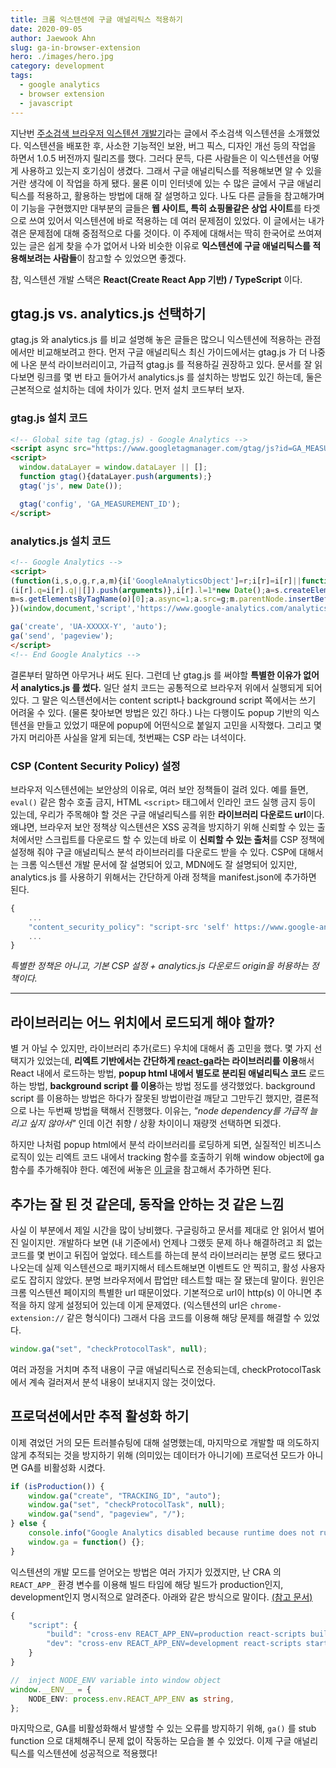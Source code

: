```yaml
---
title: 크롬 익스텐션에 구글 애널리틱스 적용하기
date: 2020-09-05
author: Jaewook Ahn
slug: ga-in-browser-extension
hero: ./images/hero.jpg
category: development
tags:
  - google analytics
  - browser extension
  - javascript
---
```


지난번 [주소검색 브라우저 익스텐션 개발기](https://jaewook.me/kor-address-extension-dev-log)라는 글에서 주소검색 익스텐션을 소개했었다.
익스텐션을 배포한 후, 사소한 기능적인 보완, 버그 픽스, 디자인 개선 등의 작업을 하면서 1.0.5 버전까지 릴리즈를 했다.
그러다 문득, 다른 사람들은 이 익스텐션을 어떻게 사용하고 있는지 호기심이 생겼다. 그래서 구글 애널리틱스를 적용해보면 알 수 있을거란 생각에 이 작업을 하게 됐다.
물론 이미 인터넷에 있는 수 많은 글에서 구글 애널리틱스를 적용하고, 활용하는 방법에 대해 잘 설명하고 있다. 나도 다른 글들을 참고해가며 이 기능을 구현했지만 대부분의 글들은 **웹 사이트, 특히 쇼핑몰같은 상업 사이트**를 타겟으로 쓰여 있어서 익스텐션에 바로 적용하는 데 여러 문제점이 있었다. 이 글에서는 내가 겪은 문제점에 대해 중점적으로 다룰 것이다. 이 주제에 대해서는 딱히 한국어로 쓰여져 있는 글은 쉽게 찾을 수가 없어서 나와 비슷한 이유로 **익스텐션에 구글 애널리틱스를 적용해보려는 사람들**이 참고할 수 있었으면 좋겠다.

참, 익스텐션 개발 스택은 **React(Create React App 기반) / TypeScript** 이다.

## gtag.js vs. analytics.js 선택하기

gtag.js 와 analytics.js 를 비교 설명해 놓은 글들은 많으니 익스텐션에 적용하는 관점에서만 비교해보려고 한다. 먼저 구글 애널리틱스 최신 가이드에서는 gtag.js 가 더 나중에 나온 분석 라이브러리이고, 가급적 gtag.js 를 적용하길 권장하고 있다. 문서를 잘 읽다보면 링크를 몇 번 타고 들어가서 analytics.js 를 설치하는 방법도 있긴 하는데, 둘은 근본적으로 설치하는 데에 차이가 있다. 먼저 설치 코드부터 보자.

### gtag.js 설치 코드

```html
<!-- Global site tag (gtag.js) - Google Analytics -->
<script async src="https://www.googletagmanager.com/gtag/js?id=GA_MEASUREMENT_ID"></script>
<script>
  window.dataLayer = window.dataLayer || [];
  function gtag(){dataLayer.push(arguments);}
  gtag('js', new Date());

  gtag('config', 'GA_MEASUREMENT_ID');
</script>
```

### analytics.js 설치 코드

```html
<!-- Google Analytics -->
<script>
(function(i,s,o,g,r,a,m){i['GoogleAnalyticsObject']=r;i[r]=i[r]||function(){
(i[r].q=i[r].q||[]).push(arguments)},i[r].l=1*new Date();a=s.createElement(o),
m=s.getElementsByTagName(o)[0];a.async=1;a.src=g;m.parentNode.insertBefore(a,m)
})(window,document,'script','https://www.google-analytics.com/analytics.js','ga');

ga('create', 'UA-XXXXX-Y', 'auto');
ga('send', 'pageview');
</script>
<!-- End Google Analytics -->
```

결론부터 말하면 아무거나 써도 된다. 그런데 난 gtag.js 를 써야할 **특별한 이유가 없어서 analytics.js 를 썼다.** 일단 설치 코드는 공통적으로 브라우저 위에서 실행되게 되어있다. 그 말은 익스텐션에서는 content script나 background script 쪽에서는 쓰기 어려울 수 있다. (물론 찾아보면 방법은 있긴 하다.) 나는 다행이도 popup 기반의 익스텐션을 만들고 있었기 때문에 popup에 어떤식으로 붙일지 고민을 시작했다. 그리고 몇가지 머리아픈 사실을 알게 되는데, 첫번째는 CSP 라는 녀석이다.

### CSP (Content Security Policy) 설정

브라우저 익스텐션에는 보안상의 이유로, 여러 보안 정책들이 걸려 있다. 예를 들면, `eval()` 같은 함수 호출 금지, HTML `<script>` 태그에서 인라인 코드 실행 금지 등이 있는데, 우리가 주목해야 할 것은 구글 애널리틱스를 위한 **라이브러리 다운로드 url**이다. 왜냐면, 브라우저 보안 정책상 익스텐션은 XSS 공격을 방지하기 위해 신뢰할 수 있는 출처에서만 스크립트를 다운로드 할 수 있는데 바로 이 **신뢰할 수 있는 출처**를 CSP 정책에 설정해 줘야 구글 애널리틱스 분석 라이브러리를 다운로드 받을 수 있다. CSP에 대해서는 크롬 익스텐션 개발 문서에 잘 설명되어 있고, MDN에도 잘 설명되어 있지만, analytics.js 를 사용하기 위해서는 간단하게 아래 정책을 manifest.json에 추가하면 된다.

```js
{
    ...
    "content_security_policy": "script-src 'self' https://www.google-analytics.com; object-src 'self'",
    ...
}
```

*특별한 정책은 아니고, 기본 CSP 설정 + analytics.js 다운로드 origin을 허용하는 정책이다.*

---

## 라이브러리는 어느 위치에서 로드되게 해야 할까?

별 거 아닐 수 있지만, 라이브러리 추가(로드) 우치에 대해서 좀 고민을 했다. 몇 가지 선택지가 있었는데, **리엑트 기반에서는 간단하게 [react-ga](https://github.com/react-ga/react-ga)라는 라이브러리를 이용**해서 React 내에서 로드하는 방법, **popup html 내에서 별도로 분리된 애널리틱스 코드** 로드하는 방법, **background script 를 이용**하는 방법 정도를 생각했었다. background script 를 이용하는 방법은 하다가 잘못된 방법이란걸 깨닫고 그만두긴 했지만, 결론적으로 나는 두번째 방법을 택해서 진행했다. 이유는, *"node dependency를 가급적 늘리고 싶지 않아서"* 인데 이건 취향 / 상황 차이이니 재량껏 선택하면 되겠다.

하지만 나처럼 popup html에서 분석 라이브러리를 로딩하게 되면, 실질적인 비즈니스 로직이 있는 리엑트 코드 내에서 tracking 함수를 호출하기 위해 window object에 ga 함수를 추가해줘야 한다. 예전에 써놓은 [이 글](https://jaewook.me/create-react-app-typescript-window-object)을 참고해서 추가하면 된다.

## 추가는 잘 된 것 같은데, 동작을 안하는 것 같은 느낌

사실 이 부분에서 제일 시간을 많이 낭비했다. 구글링하고 문서를 제대로 안 읽어서 벌어진 일이지만. 개발하다 보면 (내 기준에서) 언제나 그랬듯 문제 하나 해결하려고 죄 없는 코드를 몇 번이고 뒤집어 엎었다. 테스트를 하는데 분석 라이브러리는 분명 로드 됐다고 나오는데 실제 익스텐션으로 패키지해서 테스트해보면 이벤트도 안 찍히고, 활성 사용자로도 잡히지 않았다. 분명 브라우저에서 팝업만 테스트할 때는 잘 됐는데 말이다. 원인은 크롬 익스텐션 페이지의 특별한 url 때문이었다. 기본적으로 url이 http(s) 이 아니면 추적을 하지 않게 설정되어 있는데 이게 문제였다. (익스텐션의 url은 `chrome-extension://` 같은 형식이다) 그래서 다음 코드를 이용해 해당 문제를 해결할 수 있었다.

```ts
window.ga("set", "checkProtocolTask", null);
```

여러 과정을 거치며 추적 내용이 구글 애널리틱스로 전송되는데, checkProtocolTask 에서 계속 걸러져서 분석 내용이 보내지지 않는 것이었다.

## 프로덕션에서만 추적 활성화 하기

이제 겪었던 거의 모든 트러블슈팅에 대해 설명했는데, 마지막으로 개발할 때 의도하지 않게 추적되는 것을 방지하기 위해 (의미있는 데이터가 아니기에) 프로덕션 모드가 아니면 GA를 비활성화 시켰다.

```ts
if (isProduction()) {
    window.ga("create", "TRACKING_ID", "auto");
    window.ga("set", "checkProtocolTask", null);
    window.ga("send", "pageview", "/");
} else {
    console.info("Google Analytics disabled because runtime does not running in production.");
    window.ga = function() {};
}
```

익스텐션의 개발 모드를 얻어오는 방법은 여러 가지가 있겠지만, 난 CRA 의 `REACT_APP_` 환경 변수를 이용해 빌드 타임에 해당 빌드가 production인지, development인지 명시적으로 알려준다. 아래와 같은 방식으로 말이다. [(참고 문서)](https://create-react-app.dev/docs/adding-custom-environment-variables/)

```js
{
    "script": {
        "build": "cross-env REACT_APP_ENV=production react-scripts build",
        "dev": "cross-env REACT_APP_ENV=development react-scripts start",
    }
}
```

```ts
//  inject NODE_ENV variable into window object
window.__ENV__ = {
    NODE_ENV: process.env.REACT_APP_ENV as string,
};
```

마지막으로, GA를 비활성화해서 발생할 수 있는 오류를 방지하기 위해, `ga()` 를 stub function 으로 대체해주니 문제 없이 작동하는 모습을 볼 수 있었다. 이제 구글 애널리틱스를 익스텐션에 성공적으로 적용했다!